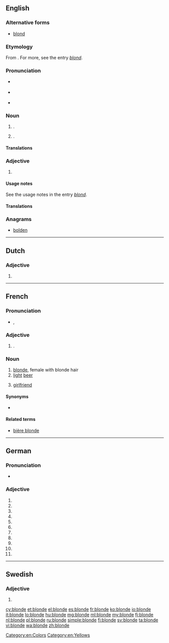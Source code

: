 ==English==

===Alternative forms===
* [[blond]]

===Etymology===
From {{etyl|frm}} {{term|blonde|lang=fr}} {{f}}. For more, see the entry ''[[blond]]''.

===Pronunciation===
* {{a|RP}} {{IPA|/blɒnd/}}
* {{a|US}} {{IPA|/blɑnd/}}
* {{rhymes|ɒnd}}

===Noun===
{{en-noun}}

# {{alternative form of|blond|nodot=1}} {{gloss|person of fair hair}}. {{qualifier|Used especially of a woman. See the usage notes in the entry ''[[blond]]''.}}
# {{alternative form of|blond|nodot=1}} {{gloss|[[pale]] [[golden]] [[brown]] [[color]]}}.
#: {{color panel|F8E8A7}}

====Translations====
{{trans-see|blond}}

===Adjective===
{{en-adj|blonder|blondest|more}}

# {{alternative form of|blond}}

====Usage notes====
See the usage notes in the entry ''[[blond]]''.

====Translations====
{{trans-see|blond}}

===Anagrams===
* [[bolden#English|bolden]]

[[Category:en:Colors]]
[[Category:en:Yellows]]

----

==Dutch==

===Adjective===
{{nl-adj-form}}

# {{nl-adj form of|f=infl|blond}}

----

==French==

===Pronunciation===
* {{IPA|lang=fr|/blɔ̃d/}}, {{X-SAMPA|lang=fr|/blO~d/}}

===Adjective===
{{fr-adj-form|f}}

# {{feminine of|blond|lang=fr}}.

===Noun===
{{fr-noun|f}}

# [[blonde]], female with blonde hair
# [[light]] [[beer]]
# {{Canada|informal|lang=fr}} [[girlfriend]]

====Synonyms====
* {{sense|girlfriend}} {{l/fr|chum}}

====Related terms====
* [[bière blonde]]

----

==German==

===Pronunciation===
* {{IPA|/ˈblɔndə/|lang=de}}

===Adjective===
{{head|de|adjective form}}

# {{de-form-adj|s|f|n|blond}}
# {{de-form-adj|s|f|a|blond}}
# {{de-form-adj|s|p|n|blond}}
# {{de-form-adj|s|p|a|blond}}
# {{de-form-adj|w|m|n|blond}}
# {{de-form-adj|w|f|n|blond}}
# {{de-form-adj|w|f|a|blond}}
# {{de-form-adj|w|n|n|blond}}
# {{de-form-adj|w|n|a|blond}}
# {{de-form-adj|m|f|n|blond}}
# {{de-form-adj|m|f|a|blond}}

----

==Swedish==

===Adjective===
{{head|sv|adjective form}}

# {{sv-adj-form-abs-def-m|blond}}

[[cy:blonde]]
[[et:blonde]]
[[el:blonde]]
[[es:blonde]]
[[fr:blonde]]
[[ko:blonde]]
[[io:blonde]]
[[it:blonde]]
[[lo:blonde]]
[[hu:blonde]]
[[mg:blonde]]
[[ml:blonde]]
[[my:blonde]]
[[fj:blonde]]
[[nl:blonde]]
[[pl:blonde]]
[[ru:blonde]]
[[simple:blonde]]
[[fi:blonde]]
[[sv:blonde]]
[[ta:blonde]]
[[vi:blonde]]
[[wa:blonde]]
[[zh:blonde]]